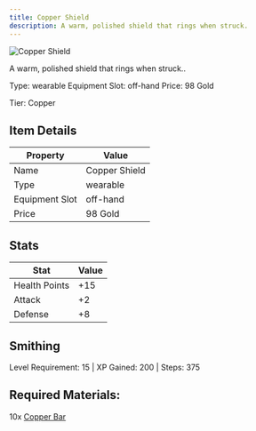 ```yaml
---
title: Copper Shield
description: A warm, polished shield that rings when struck.
---
```


<div className="flex items-start gap-6 mb-8">
  <div className="flex-shrink-0">
    <img src="/assets/resources/crafting/weapons/shields/copper_shield.png" alt="Copper Shield" className="w-24 h-24 border rounded-lg" />
  </div>
  <div className="flex-1">
    <div className="space-y-2">
      <p className="text-lg text-muted-foreground">A warm, polished shield that rings when struck..</p>
      <div className="flex flex-wrap gap-4 text-sm">
        <span className="px-2 py-1 bg-green-100 dark:bg-green-900 rounded-md">
          Type: wearable
        </span>
        <span className="px-2 py-1 bg-purple-100 dark:bg-purple-900 rounded-md">
          Equipment Slot: off-hand
        </span>
        <span className="px-2 py-1 bg-yellow-100 dark:bg-yellow-900 rounded-md">
          Price: 98 Gold
        </span>
      </div>
      <p className="text-sm font-medium">Tier: Copper</p>
    </div>
  </div>
</div>

## Item Details
| Property | Value |
|----------|-------|
| Name | Copper Shield |
| Type | wearable |
| Equipment Slot | off-hand |
| Price | 98 Gold |

## Stats
| Stat | Value |
|------|-------|
| Health Points | +15 |
| Attack | +2 |
| Defense | +8 |

## Smithing
Level Requirement: 15 | XP Gained: 200 | Steps: 375

## Required Materials:
10x [Copper Bar](/docs/resources/individual/copper_bar)

